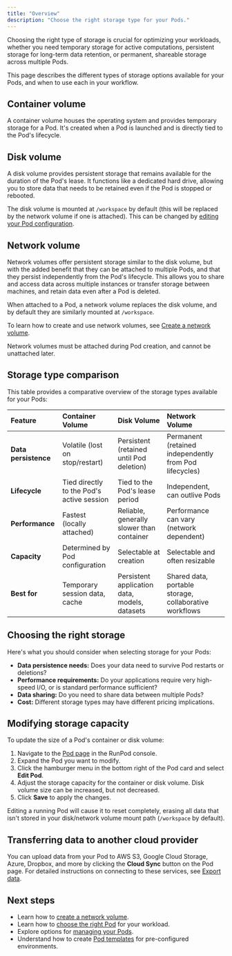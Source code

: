 ```yaml
---
title: "Overview"
description: "Choose the right storage type for your Pods."
---
```


Choosing the right type of storage is crucial for optimizing your workloads, whether you need temporary storage for active computations, persistent storage for long-term data retention, or permanent, shareable storage across multiple Pods.

This page describes the different types of storage options available for your Pods, and when to use each in your workflow.

## Container volume

A container volume houses the operating system and provides temporary storage for a Pod. It's created when a Pod is launched and is directly tied to the Pod's lifecycle.

## Disk volume

A disk volume provides persistent storage that remains available for the duration of the Pod's lease. It functions like a dedicated hard drive, allowing you to store data that needs to be retained even if the Pod is stopped or rebooted.

The disk volume is mounted at `/workspace` by default (this will be replaced by the network volume if one is attached). This can be changed by [editing your Pod configuration](#modifying-storage-capacity).

## Network volume

Network volumes offer persistent storage similar to the disk volume, but with the added benefit that they can be attached to multiple Pods, and that they persist independently from the Pod's lifecycle. This allows you to share and access data across multiple instances or transfer storage between machines, and retain data even after a Pod is deleted.

When attached to a Pod, a network volume replaces the disk volume, and by default they are similarly mounted at `/workspace`.

To learn how to create and use network volumes, see [Create a network volume](/pods/storage/create-network-volumes).

<Note>

Network volumes must be attached during Pod creation, and cannot be unattached later.

</Note>

## Storage type comparison

This table provides a comparative overview of the storage types available for your Pods:

| Feature           | Container Volume                                                                 | Disk Volume                                                                                       | Network Volume                                                                                                         |
| :---------------- | :------------------------------------------------------------------------------- | :------------------------------------------------------------------------------------------------ | :--------------------------------------------------------------------------------------------------------------------- |
| **Data persistence**       | Volatile (lost on stop/restart)                                             | Persistent (retained until Pod deletion)                                                       | Permanent (retained independently from Pod lifecycles)                                                                               |
| **Lifecycle**         | Tied directly to the Pod's active session                                         | Tied to the Pod's lease period                                                                     | Independent, can outlive Pods                                                                                          |
| **Performance**       | Fastest (locally attached)                                                       | Reliable, generally slower than container                                                         | Performance can vary (network dependent)                                                                               |
| **Capacity**          | Determined by Pod configuration                                                  | Selectable at creation                                                                            | Selectable and often resizable                                                                                         |
| **Best for**          | Temporary session data, cache                                                   | Persistent application data, models, datasets                                                    | Shared data, portable storage, collaborative workflows                                                                |

## Choosing the right storage

Here's what you should consider when selecting storage for your Pods:

*   **Data persistence needs:** Does your data need to survive Pod restarts or deletions?
*   **Performance requirements:** Do your applications require very high-speed I/O, or is standard performance sufficient?
*   **Data sharing:** Do you need to share data between multiple Pods?
*   **Cost:** Different storage types may have different pricing implications.

## Modifying storage capacity

To update the size of a Pod's container or disk volume:

1. Navigate to the [Pod page](https://console.runpod.io/pod) in the RunPod console.
2. Expand the Pod you want to modify.
3. Click the hamburger menu in the bottom right of the Pod card and select **Edit Pod**.
4. Adjust the storage capacity for the container or disk volume. Disk volume size can be increased, but not decreased.
5. Click **Save** to apply the changes.

<Warning>

Editing a running Pod will cause it to reset completely, erasing all data that isn't stored in your disk/network volume mount path (`/workspace` by default). 

</Warning>

## Transferring data to another cloud provider

You can upload data from your Pod to AWS S3, Google Cloud Storage, Azure, Dropbox, and more by clicking the **Cloud Sync** button on the Pod page. For detailed instructions on connecting to these services, see [Export data](/pods/configuration/export-data).

## Next steps

*   Learn how to [create a network volume](/pods/storage/create-network-volumes).
*   Learn how to [choose the right Pod](/pods/choose-a-pod) for your workload.
*   Explore options for [managing your Pods](/pods/manage-pods).
*   Understand how to create [Pod templates](/pods/templates/overview) for pre-configured environments.
